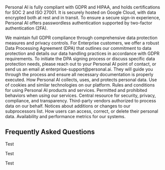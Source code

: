 
Personal AI is fully compliant with GDPR and HIPAA, and holds certifications for SOC 2 and ISO 27001. It is securely hosted on Google Cloud, with data encrypted both at rest and in transit. To ensure a secure sign-in experience, Personal AI offers passwordless authentication supported by two-factor authentication (2FA).

<CardGroup cols={1}>
<Card
    title="Data Processing Agreement"
    icon="shield-check"
  >
    We maintain full GDPR compliance through comprehensive data protection measures and privacy controls. For Enterprise customers, we offer a robust Data Processing Agreement (DPA) that outlines our commitment to data protection and details our data handling practices in accordance with GDPR requirements. To initiate the DPA signing process or discuss specific data protection needs, please reach out to your Personal AI point of contact, or send us an email at enterprise-support@personal.ai. They will guide you through the process and ensure all necessary documentation is properly executed.
  </Card>
</CardGroup>
<CardGroup cols={3}>
  <Card
    title="Privacy Notice"
    icon="shield-halved"
    href="https://www.personal.ai/privacy-notice"
  >
    How Personal AI collects, uses, and protects personal data.
  </Card>
  <Card
    title="Cookie Notice"
    icon="cookie"
    href="https://www.personal.ai/cookie-notice"
  >
    Use of cookies and similar technologies on our platform.
  </Card>
  <Card
    title="Terms of Service"
    icon="file"
    href="https://www.personal.ai/terms-of-service"
  >
    Rules and conditions for using Personal AI products and services.
  </Card>
</CardGroup>
<CardGroup cols={3}>
  <Card
    title="Acceptable Use Policy"
    icon="building-shield"
    href="https://www.personal.ai/acceptable-use-policy"
  >
    Permitted and prohibited behaviors when using our services.
  </Card>
  <Card
    title="Trust Center"
    icon="lock"
    href="https://trust.personal.ai/"
  >
    Central resource for security, privacy, compliance, and transparency.
  </Card>
  <Card
    title="Subprocessors"
    icon="shield"
    href="https://trust.personal.ai/subprocessors"
  >
    Third-party vendors authorized to process data on our behalf.
  </Card>
</CardGroup>
<CardGroup cols={3}>
  <Card
    title="Subprocessor update"
    icon="badge-check"
    href="https://www.personal.ai/sub-processor-updates"
  >
    Notices about additions or changes to our subprocessors list.
  </Card>
  <Card
    title="Data Request"
    icon="database"
    href="https://personal.ai/request-data"
  >
    How users can access, correct, or delete their personal data.
  </Card>
  <Card
    title="Service Uptime"
    icon="server"
    href="https://status.personal.ai/"
  >
    Availability and performance metrics for our systems.
  </Card>
</CardGroup>


## Frequently Asked Questions

<AccordionGroup>

<Accordion title="Tell me about Personal AI">

Test

 </Accordion>

<Accordion title="Tell me about security">

Test

 </Accordion>

<Accordion title="Tell me about compliance">

Test

 </Accordion>

</AccordionGroup>
